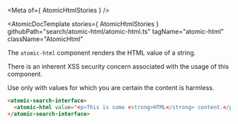 
<Meta of={ AtomicHtmlStories } />

<AtomicDocTemplate
  stories={ AtomicHtmlStories }
  githubPath="search/atomic-html/atomic-html.ts"
  tagName="atomic-html"
  className="AtomicHtml"
>


The `atomic-html` component renders the HTML value of a string.

There is an inherent XSS security concern associated with the usage of this component.

Use only with values for which you are certain the content is harmless.

```html
<atomic-search-interface>
  <atomic-html value="<p>This is some <strong>HTML</strong> content.</p>"></atomic-html>
</atomic-search-interface>
```

</AtomicDocTemplate>